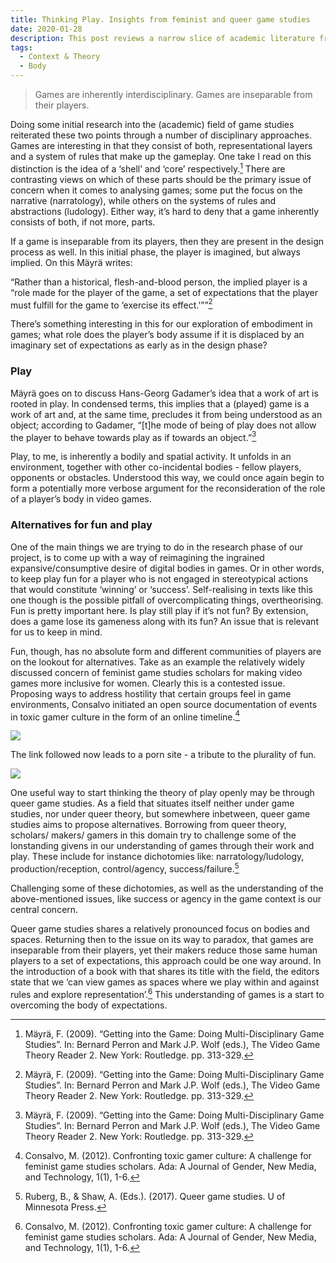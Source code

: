 ```yaml
---
title: Thinking Play. Insights from feminist and queer game studies
date: 2020-01-28
description: This post reviews a narrow slice of academic literature from the field of game studies and relates it to our concept for Figureable.
tags:
  - Context & Theory
  - Body
---
```


>Games are inherently interdisciplinary. 
>Games are inseparable from their players.

Doing some initial research into the (academic) field of game studies reiterated these two points through a number of disciplinary approaches. Games are interesting in that they consist of both, representational layers and a system of rules that make up the gameplay. One take I read on this distinction is the idea of a ‘shell’ and ‘core’ respectively.[^1] There are contrasting views on which of these parts should be the primary issue of concern when it comes to analysing games; some put the focus on the narrative (narratology), while others on the systems of rules and abstractions (ludology). Either way, it’s hard to deny that a game inherently consists of both, if not more, parts.

If a game is inseparable from its players, then they are present in the design process as well. In this initial phase, the player is imagined, but always implied. On this Mäyrä writes:

“Rather than a historical, flesh-and-blood person, the implied player is a “role made for the player of the game, a set of expectations that the player must fulfill for the game to ‘exercise its effect.’””[^1]

There’s something interesting in this for our exploration of embodiment in games; what role does the player’s body assume if it is displaced by an imaginary set of expectations as early as in the design phase?

### Play
 Mäyrä goes on to discuss Hans-Georg Gadamer’s idea that a work of art is rooted in play. In condensed terms, this implies that a (played) game is a work of art and, at the same time, precludes it from being understood as an object; according to Gadamer, “[t]he mode of being of play does not allow the player to behave towards play as if towards an object.”[^1]

Play, to me, is inherently a bodily and spatial activity. It unfolds in an environment, together with other co-incidental bodies - fellow players, opponents or obstacles. Understood this way, we could once again begin to form a potentially more verbose argument for the reconsideration of the role of a player’s body in video games.

### Alternatives for fun and play
One of the main things we are trying to do in the research phase of our project, is to come up with a way of reimagining the ingrained expansive/consumptive desire of digital bodies in games. Or in other words, to keep play fun for a player who is not engaged in stereotypical actions that would constitute ‘winning’ or ‘success’. Self-realising in texts like this one though is the possible pitfall of overcomplicating things, overtheorising. Fun is pretty important here. Is play still play if it’s not fun? By extension, does a game lose its gameness along with its fun? An issue that is relevant for us to keep in mind.

Fun, though, has no absolute form and different communities of players are on the lookout for alternatives. Take as an example the relatively widely discussed concern of feminist game studies scholars for making video games more inclusive for women. Clearly this is a contested issue. Proposing ways to address hostility that certain groups feel in game environments, Consalvo initiated an open source documentation of events in toxic gamer culture in the form of an online timeline.[^2]

![](./timeline.PNG)

The link followed now leads to a porn site - a tribute to the plurality of fun.

![](./fun.png)

One useful way to start thinking the theory of play openly may be through queer game studies. As a field that situates itself neither under game studies, nor under queer theory, but somewhere inbetween, queer game studies aims to propose alternatives. Borrowing from queer theory, scholars/ makers/ gamers in this domain try to challenge some of the lonstanding givens in our understanding of games through their work and play. These include for instance dichotomies like: narratology/ludology, production/reception, control/agency, success/failure.[^3]

Challenging some of these dichotomies, as well as the understanding of the above-mentioned issues, like success or agency in the game context is our central concern. 

Queer game studies shares a relatively pronounced focus on bodies and spaces. Returning then to the issue on its way to paradox, that games are inseparable from their players, yet their makers reduce those same human players to a set of expectations, this approach could be one way around. In the introduction of a book with that shares its title with the field, the editors state that we ‘can view games as spaces where we play within and against rules and explore representation’.[^2] This understanding of games is a start to overcoming the body of expectations. 

[^1]: Mäyrä, F. (2009). “Getting into the Game: Doing Multi-Disciplinary Game Studies”. In: Bernard Perron and Mark J.P. Wolf (eds.), The Video Game Theory Reader 2. New York: Routledge. pp. 313-329.

[^2]: Consalvo, M. (2012). Confronting toxic gamer culture: A challenge for feminist game studies scholars. Ada: A Journal of Gender, New Media, and Technology, 1(1), 1-6.

[^3]: Ruberg, B., & Shaw, A. (Eds.). (2017). Queer game studies. U of Minnesota Press.